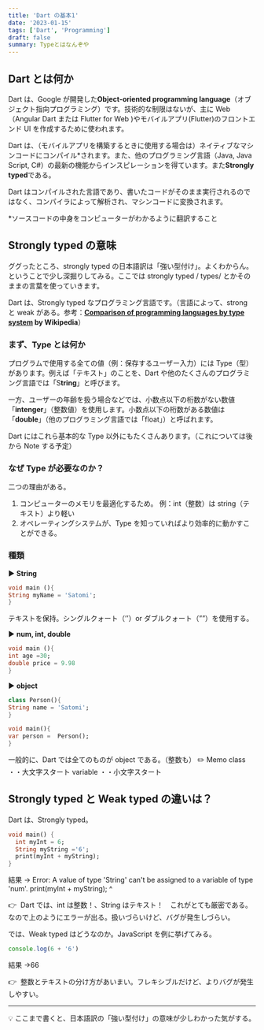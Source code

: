 ```yaml
---
title: 'Dart の基本1'
date: '2023-01-15'
tags: ['Dart', 'Programming']
draft: false
summary: Typeとはなんぞや
---
```


## Dart とは何か

Dart は、Google が開発した**Object-oriented programming language**（オブジェクト指向プログラミング）です。技術的な制限はないが、主に Web （Angular Dart または Flutter for Web )やモバイルアプリ(Flutter)のフロントエンド UI を作成するために使われます。

Dart は、（モバイルアプリを構築するときに使用する場合は）ネイティブなマシンコードにコンパイル\*されます。また、他のプログラミング言語（Java, Java Script, C#）の最新の機能からインスピレーションを得ています。また**Strongly typed**である。

Dart はコンパイルされた言語であり、書いたコードがそのまま実行されるのではなく、コンパイラによって解析され、マシンコードに変換されます。

\*ソースコードの中身をコンピューターがわかるように翻訳すること

## Strongly typed の意味

ググったところ、strongly typed の日本語訳は「強い型付け」。よくわからん。ということで少し深掘りしてみる。ここでは strongly typed / types/ とかそのままの言葉を使っていきます。

Dart は、Strongly typed なプログラミング言語です。（言語によって、strong と weak がある。参考：**[Comparison of programming languages by type system](https://en.wikipedia.org/wiki/Comparison_of_programming_languages_by_type_system) by Wikipedia**）

### まず、Type とは何か

プログラムで使用する全ての値（例：保存するユーザー入力）には Type（型）があります。例えば「テキスト」のことを、Dart や他のたくさんのプログラミング言語では「S**tring**」と呼びます。

一方、ユーザーの年齢を扱う場合などでは、小数点以下の桁数がない数値「**intenger**」（整数値）を使用します。小数点以下の桁数がある数値は「**double**」（他のプログラミング言語では「float」）と呼ばれます。

Dart にはこれら基本的な Type 以外にもたくさんあります。（これについては後から Note する予定）

### なぜ Type が必要なのか？

二つの理由がある。

1. コンピューターのメモリを最適化するため。
   例：int（整数）は string（テキスト）より軽い
2. オペレーティングシステムが、Type を知っていればより効率的に動かすことができる。

### 種類

▶︎ **String**

```dart
void main (){
String myName = 'Satomi';
}
```

テキストを保持。シングルクォート（’’）or ダブルクォート（””）を使用する。

▶︎ **num, int, double**

```dart
void main (){
int age =30;
double price = 9.98
}
```

▶︎ **object**

```dart
class Person(){
String name = 'Satomi';
}

void main(){
var person =  Person();
}
```

一般的に、Dart では全てのものが object である。（整数も）
✏️ Memo
class ・・大文字スタート
variable ・・小文字スタート

## Strongly typed と Weak typed の違いは？

Dart は、Strongly typed。

```dart
void main() {
  int myInt = 6;
  String myString ='6';
  print(myInt + myString);
}
```

結果 → Error: A value of type 'String' can't be assigned to a variable of type 'num'.
print(myInt + myString);
^

👉  Dart では、int は整数！、String はテキスト！　これがとても厳密である。なので上のようにエラーが出る。扱いづらいけど、バグが発生しづらい。

では、Weak typed はどうなのか。JavaScript を例に挙げてみる。

```jsx
console.log(6 + '6')
```

結果 →66

👉  整数とテキストの分け方があいまい。フレキシブルだけど、よりバグが発生しやすい。

---

💡 ここまで書くと、日本語訳の「強い型付け」の意味が少しわかった気がする。
